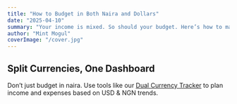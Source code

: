 ```yaml
---
title: "How to Budget in Both Naira and Dollars"
date: "2025-04-10"
summary: "Your income is mixed. So should your budget. Here’s how to make smart decisions across currencies."
author: "Mint Mogul"
coverImage: "/cover.jpg"
---
```


## Split Currencies, One Dashboard

Don’t just budget in naira. Use tools like our [Dual Currency Tracker](#) to plan income and expenses based on USD & NGN trends.
